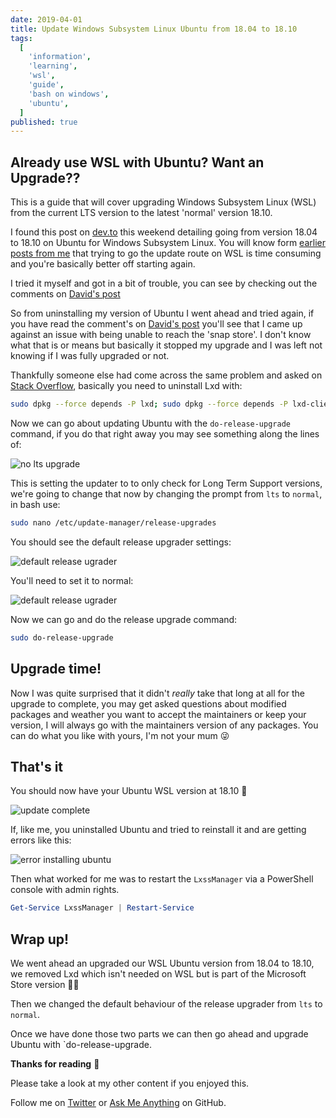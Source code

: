 ```yaml
---
date: 2019-04-01
title: Update Windows Subsystem Linux Ubuntu from 18.04 to 18.10
tags:
  [
    'information',
    'learning',
    'wsl',
    'guide',
    'bash on windows',
    'ubuntu',
  ]
published: true
---
```


## Already use WSL with Ubuntu? Want an Upgrade??

This is a guide that will cover upgrading Windows Subsystem Linux
(WSL) from the current LTS version to the latest 'normal' version
18.10.

I found this post on [dev.to] this weekend detailing going from
version 18.04 to 18.10 on Ubuntu for Windows Subsystem Linux. You will
know form [earlier posts from me] that trying to go the update route
on WSL is time consuming and you're basically better off starting
again.

I tried it myself and got in a bit of trouble, you can see by checking
out the comments on [David's post]

So from uninstalling my version of Ubuntu I went ahead and tried
again, if you have read the comment's on [David's post] you'll see
that I came up against an issue with being unable to reach the 'snap
store'. I don't know what that is or means but basically it stopped my
upgrade and I was left not knowing if I was fully upgraded or not.

Thankfully someone else had come across the same problem and asked on
[Stack Overflow], basically you need to uninstall Lxd with:

```bash
sudo dpkg --force depends -P lxd; sudo dpkg --force depends -P lxd-client
```

Now we can go about updating Ubuntu with the `do-release-upgrade`
command, if you do that right away you may see something along the
lines of:

![no lts upgrade](./noLtsUpgrade.png)

This is setting the updater to to only check for Long Term Support
versions, we're going to change that now by changing the prompt from
`lts` to `normal`, in bash use:

```bash
sudo nano /etc/update-manager/release-upgrades
```

You should see the default release upgrader settings:

![default release ugrader](./defaultRelaeaseUpgrader.png)

You'll need to set it to normal:

![default release ugrader](./normalRelaeaseUpgrader.png)

Now we can go and do the release upgrade command:

```bash
sudo do-release-upgrade
```

## Upgrade time!

Now I was quite surprised that it didn't _really_ take that long at
all for the upgrade to complete, you may get asked questions about
modified packages and weather you want to accept the maintainers or
keep your version, I will always go with the maintainers version of
any packages. You can do what you like with yours, I'm not your mum 😜

## That's it

You should now have your Ubuntu WSL version at 18.10 👏

![update complete](./updateComlpete.png)

If, like me, you uninstalled Ubuntu and tried to reinstall it and are
getting errors like this:

![error installing ubuntu](./derp-install.gif)

Then what worked for me was to restart the `LxssManager` via a
PowerShell console with admin rights.

```powershell
Get-Service LxssManager | Restart-Service
```

## Wrap up!

We went ahead an upgraded our WSL Ubuntu version from 18.04 to 18.10,
we removed Lxd which isn't needed on WSL but is part of the Microsoft
Store version 🤷‍♂️

Then we changed the default behaviour of the release upgrader from
`lts` to `normal`.

Once we have done those two parts we can then go ahead and upgrade
Ubuntu with `do-release-upgrade.

**Thanks for reading** 🙏

Please take a look at my other content if you enjoyed this.

Follow me on [Twitter] or [Ask Me Anything] on GitHub.

<!-- Links -->

[twitter]: https://twitter.com/spences10
[ask me anything]: https://github.com/spences10/ama
[dev.to]: https://dev.to
[earlier posts from me]:
  https://thelocalhost.blog/wsl-bootstrap-2019#update-upgrade-and-autoremove
[david's post]:
  https://dev.to/david_j_eddy/how-to-upgrade-wsl-ubuntu-18-04-to-18-10-203
[stack overflow]:
  https://askubuntu.com/questions/1119301/your-system-is-unable-to-reach-the-snap-store
[codesandbox.io]: https://codesandbox.io
[render props]: https://reactjs.org/docs/render-props.html
[using the react context api]:
  http://localhost:8899/react-context-api-getting-started
[example code]: https://codesandbox.io/s/1vnvko0zqj
[even]: https://youtu.be/8ruJBKFrRCk?t=93
[gatsby documentation]:
  https://www.gatsbyjs.org/docs/use-static-query/
